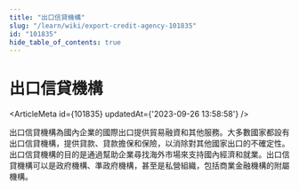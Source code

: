 ```yaml
---
title: "出口信貸機構"
slug: "/learn/wiki/export-credit-agency-101835"
id: "101835"
hide_table_of_contents: true
---
```



# 出口信貸機構

<ArticleMeta id={101835} updatedAt={'2023-09-26 13:58:58'} />
<div className='border-solid border-b border-t-0 my-4 border-[var(--ifm-color-gray-300)]' />

出口信貸機構為國內企業的國際出口提供貿易融資和其他服務。大多數國家都設有出口信貸機構，提供貸款、貸款擔保和保險，以消除對其他國家出口的不確定性。出口信貸機構的目的是通過幫助企業尋找海外市場來支持國內經濟和就業。出口信貸機構可以是政府機構、準政府機構，甚至是私營組織，包括商業金融機構的附屬機構。
